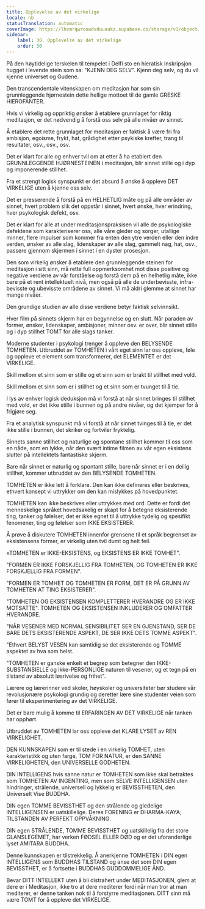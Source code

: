 ```yaml
---
title: Opplevelse av det virkelige
locale: nb
statusTranslation: automatic
coverImage: https://lhvmrqwrcowdvduuaukz.supabase.co/storage/v1/object/public/strapi-uploads/small_cover-educacion-fundamental.webp-2d51a7828a2b1309555be27f7e2a61a0.webp
sidebar:
    label: 30. Opplevelse av det virkelige
    order: 30
---
```

På den høytidelige terskelen til tempelet i Delfi sto en hieratisk inskripsjon hugget i levende stein som sa: "KJENN DEG SELV". Kjenn deg selv, og du vil kjenne universet og Gudene.

Den transcendentale vitenskapen om meditasjon har som sin grunnleggende hjørnestein dette hellige mottoet til de gamle GRESKE HIEROFANTER.

Hvis vi virkelig og oppriktig ønsker å etablere grunnlaget for riktig meditasjon, er det nødvendig å forstå oss selv på alle nivåer av sinnet.

Å etablere det rette grunnlaget for meditasjon er faktisk å være fri fra ambisjon, egoisme, frykt, hat, grådighet etter psykiske krefter, trang til resultater, osv., osv., osv.

Det er klart for alle og enhver tvil om at etter å ha etablert den GRUNNLEGGENDE HJØRNESTEINEN i meditasjon, blir sinnet stille og i dyp og imponerende stillhet.

Fra et strengt logisk synspunkt er det absurd å ønske å oppleve DET VIRKELIGE uten å kjenne oss selv.

Det er presserende å forstå på en HELHETLIG måte og på alle områder av sinnet, hvert problem slik det oppstår i sinnet, hvert ønske, hver erindring, hver psykologisk defekt, osv.

Det er klart for alle at under meditasjonspraksisen vil alle de psykologiske defektene som karakteriserer oss, alle våre gleder og sorger, utallige minner, flere impulser som kommer fra enten den ytre verden eller den indre verden, ønsker av alle slag, lidenskaper av alle slag, gammelt nag, hat, osv., passere gjennom skjermen i sinnet i en dyster prosesjon.

Den som virkelig ønsker å etablere den grunnleggende steinen for meditasjon i sitt sinn, må rette full oppmerksomhet mot disse positive og negative verdiene av vår forståelse og forstå dem på en helhetlig måte, ikke bare på et rent intellektuelt nivå, men også på alle de underbevisste, infra-bevisste og ubevisste områdene av sinnet. Vi må aldri glemme at sinnet har mange nivåer.

Den grundige studien av alle disse verdiene betyr faktisk selvinnsikt.

Hver film på sinnets skjerm har en begynnelse og en slutt. Når paraden av former, ønsker, lidenskaper, ambisjoner, minner osv. er over, blir sinnet stille og i dyp stillhet TOMT for alle slags tanker.

Moderne studenter i psykologi trenger å oppleve den BELYSENDE TOMHETEN. Utbruddet av TOMHETEN i vårt eget sinn lar oss oppleve, føle og oppleve et element som transformerer, det ELEMENTET er det VIRKELIGE.

Skill mellom et sinn som er stille og et sinn som er brakt til stillhet med vold.

Skill mellom et sinn som er i stillhet og et sinn som er tvunget til å tie.

I lys av enhver logisk deduksjon må vi forstå at når sinnet bringes til stillhet med vold, er det ikke stille i bunnen og på andre nivåer, og det kjemper for å frigjøre seg.

Fra et analytisk synspunkt må vi forstå at når sinnet tvinges til å tie, er det ikke stille i bunnen, det skriker og fortviler fryktelig.

Sinnets sanne stillhet og naturlige og spontane stillhet kommer til oss som en nåde, som en lykke, når den svært intime filmen av vår egen eksistens slutter på intellektets fantastiske skjerm.

Bare når sinnet er naturlig og spontant stille, bare når sinnet er i en deilig stillhet, kommer utbruddet av den BELYSENDE TOMHETEN.

TOMHETEN er ikke lett å forklare. Den kan ikke defineres eller beskrives, ethvert konsept vi uttrykker om den kan mislykkes på hovedpunktet.

TOMHETEN kan ikke beskrives eller uttrykkes med ord. Dette er fordi det menneskelige språket hovedsakelig er skapt for å betegne eksisterende ting, tanker og følelser; det er ikke egnet til å uttrykke tydelig og spesifikt fenomener, ting og følelser som IKKE EKSISTERER.

Å prøve å diskutere TOMHETEN innenfor grensene til et språk begrenset av eksistensens former, er virkelig uten tvil dumt og helt feil.

«TOMHETEN er IKKE-EKSISTENS, og EKSISTENS ER IKKE TOMHET".

"FORMEN ER IKKE FORSKJELLIG FRA TOMHETEN, OG TOMHETEN ER IKKE FORSKJELLIG FRA FORMEN".

"FORMEN ER TOMHET OG TOMHETEN ER FORM, DET ER PÅ GRUNN AV TOMHETEN AT TING EKSISTERER".

"TOMHETEN OG EKSISTENSEN KOMPLETTERER HVERANDRE OG ER IKKE MOTSATTE". TOMHETEN OG EKSISTENSEN INKLUDERER OG OMFATTER HVERANDRE.

"NÅR VESENER MED NORMAL SENSIBILITET SER EN GJENSTAND, SER DE BARE DETS EKSISTERENDE ASPEKT, DE SER IKKE DETS TOMME ASPEKT".

"Ethvert BELYST VESEN kan samtidig se det eksisterende og TOMME aspektet av hva som helst.

"TOMHETEN er ganske enkelt et begrep som betegner den IKKE-SUBSTANSIELLE og ikke-PERSONLIGE naturen til vesener, og et tegn på en tilstand av absolutt løsrivelse og frihet".

Lærere og lærerinner ved skoler, høyskoler og universiteter bør studere vår revolusjonære psykologi grundig og deretter lære sine studenter veien som fører til eksperimentering av det VIRKELIGE.

Det er bare mulig å komme til ERFARINGEN AV DET VIRKELIGE når tanken har opphørt.

Utbruddet av TOMHETEN lar oss oppleve det KLARE LYSET av REN VIRKELIGHET.

DEN KUNNSKAPEN som er til stede i en virkelig TOMHET, uten karakteristikk og uten farge, TOM FOR NATUR, er den SANNE VIRKELIGHETEN, den UNIVERSELLE GODHETEN.

DIN INTELLIGENS hvis sanne natur er TOMHETEN som ikke skal betraktes som TOMHETEN AV INGENTING, men som SELVE INTELLIGENSEN uten hindringer, strålende, universell og lykkelig er BEVISSTHETEN, den Universelt Vise BUDDHA.

DIN egen TOMME BEVISSTHET og den strålende og gledelige INTELLIGENSEN er uatskillelige. Deres FORENING er DHARMA-KAYA; TILSTANDEN AV PERFEKT OPPVÅKNING.

DIN egen STRÅLENDE, TOMME BEVISSTHET og uatskillelig fra det store GLANSLEGEMET, har verken FØDSEL ELLER DØD og er det uforanderlige lyset AMITARA BUDDHA.

Denne kunnskapen er tilstrekkelig. Å anerkjenne TOMHETEN i DIN egen INTELLIGENS som BUDDHAS TILSTAND og anse det som DIN egen BEVISSTHET, er å fortsette i BUDDHAS GUDDOMMELIGE ÅND.

Bevar DITT INTELLEKT uten å bli distrahert under MEDITASJONEN, glem at dere er i Meditasjon, ikke tro at dere mediterer fordi når man tror at man mediterer, er denne tanken nok til å forstyrre meditasjonen. DITT sinn må være TOMT for å oppleve det VIRKELIGE.

